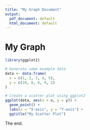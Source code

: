```yaml
---
title: "My Graph Document"
output:
  pdf_document: default
  html_document: default
---
```


# My Graph

```r
library(ggplot2)

# Generate some example data
data <- data.frame(
  x = c(1, 2, 3, 4, 5),
  y = c(10, 8, 6, 4, 2)
)

# Create a scatter plot using ggplot2
ggplot(data, aes(x = x, y = y)) +
  geom_point() +
  labs(x = "X-axis", y = "Y-axis") +
  ggtitle("My Scatter Plot")
```

The end.
